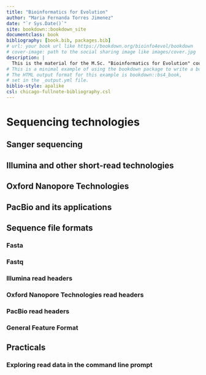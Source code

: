 --- 
title: "Bioinformatics for Evolution"
author: "Maria Fernanda Torres Jimenez"
date: "`r Sys.Date()`"
site: bookdown::bookdown_site
documentclass: book
bibliography: [book.bib, packages.bib]
# url: your book url like https://bookdown.org/bioinfo4evol/bookdown
# cover-image: path to the social sharing image like images/cover.jpg
description: |
  This is the material for the M.Sc. "Bioinformatics for Evolution" course at Vilnius University - 2023 Autumn. 
# This is a minimal example of using the bookdown package to write a book.
# The HTML output format for this example is bookdown::bs4_book,
# set in the _output.yml file.
biblio-style: apalike
csl: chicago-fullnote-bibliography.csl
---

# Sequencing technologies {#seqtech}

## Sanger sequencing

## Illumina and other short-read technologies

## Oxford Nanopore Technologies

## PacBio and its applications

## Sequence file formats

### Fasta

### Fastq

### Illumina read headers

### Oxford Nanopore Technologies read headers

### PacBio read headers

### General Feature Format

## Practicals

### Exploring read data in the command line prompt


